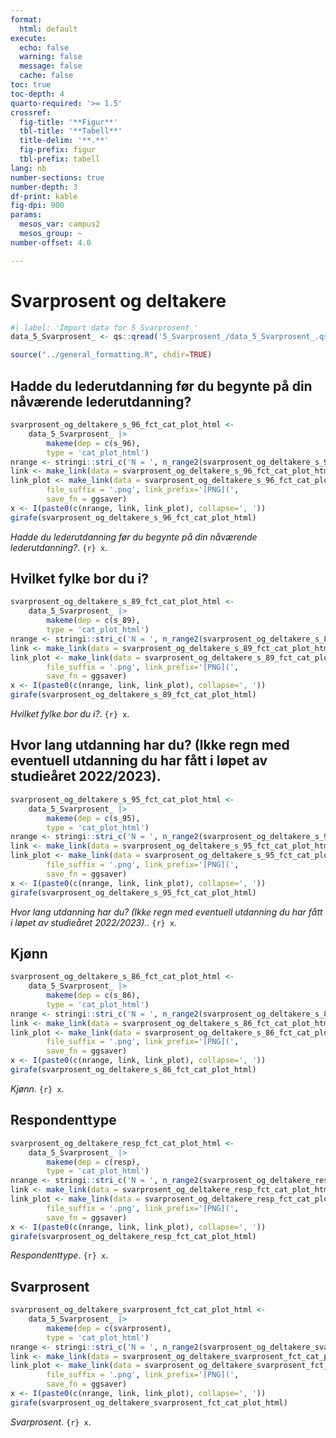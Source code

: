 ```yaml
---
format:
  html: default
execute:
  echo: false
  warning: false
  message: false
  cache: false
toc: true
toc-depth: 4
quarto-required: '>= 1.5'
crossref:
  fig-title: '**Figur**'
  tbl-title: '**Tabell**'
  title-delim: '**.**'
  fig-prefix: figur
  tbl-prefix: tabell
lang: nb
number-sections: true
number-depth: 3
df-print: kable
fig-dpi: 900
params:
  mesos_var: campus2
  mesos_group: ~
number-offset: 4.0

---
```

# Svarprosent og deltakere
```r
#| label: 'Import data for 5_Svarprosent_'
data_5_Svarprosent_ <- qs::qread('5_Svarprosent_/data_5_Svarprosent_.qs')
```
```r
source("../general_formatting.R", chdir=TRUE)
```

## Hadde du lederutdanning før du begynte på din nåværende lederutdanning?{#sec-Hadde-du-lederutdanning-for-du-begynte-pa-din-navarende-lederutdanning--71}


::: {#fig-svarprosent-og-deltakere-s-96-fct-cat-plot-html}

```r
svarprosent_og_deltakere_s_96_fct_cat_plot_html <-
	data_5_Svarprosent_ |>
		makeme(dep = c(s_96),
		type = 'cat_plot_html')
nrange <- stringi::stri_c('N = ', n_range2(svarprosent_og_deltakere_s_96_fct_cat_plot_html[[1]]))
link <- make_link(data = svarprosent_og_deltakere_s_96_fct_cat_plot_html[[1]]$data)
link_plot <- make_link(data = svarprosent_og_deltakere_s_96_fct_cat_plot_html,
		file_suffix = '.png', link_prefix='[PNG](',
		save_fn = ggsaver)
x <- I(paste0(c(nrange, link, link_plot), collapse=', '))
girafe(svarprosent_og_deltakere_s_96_fct_cat_plot_html)
```

_Hadde du lederutdanning før du begynte på din nåværende lederutdanning?_. `{r} x`.

:::


## Hvilket fylke bor du i?{#sec-Hvilket-fylke-bor-du-i--84}


::: {#fig-svarprosent-og-deltakere-s-89-fct-cat-plot-html}

```r
svarprosent_og_deltakere_s_89_fct_cat_plot_html <-
	data_5_Svarprosent_ |>
		makeme(dep = c(s_89),
		type = 'cat_plot_html')
nrange <- stringi::stri_c('N = ', n_range2(svarprosent_og_deltakere_s_89_fct_cat_plot_html[[1]]))
link <- make_link(data = svarprosent_og_deltakere_s_89_fct_cat_plot_html[[1]]$data)
link_plot <- make_link(data = svarprosent_og_deltakere_s_89_fct_cat_plot_html,
		file_suffix = '.png', link_prefix='[PNG](',
		save_fn = ggsaver)
x <- I(paste0(c(nrange, link, link_plot), collapse=', '))
girafe(svarprosent_og_deltakere_s_89_fct_cat_plot_html)
```

_Hvilket fylke bor du i?_. `{r} x`.

:::


## Hvor lang utdanning har du? (Ikke regn med eventuell utdanning du har fått i løpet av studieåret 2022/2023).{#sec-Hvor-lang-utdanning-har-du-Ikke-regn-med-eventuell-utdanning-du-har-fatt-i-lopet-av-studiearet-2022-2023--90}


::: {#fig-svarprosent-og-deltakere-s-95-fct-cat-plot-html}

```r
svarprosent_og_deltakere_s_95_fct_cat_plot_html <-
	data_5_Svarprosent_ |>
		makeme(dep = c(s_95),
		type = 'cat_plot_html')
nrange <- stringi::stri_c('N = ', n_range2(svarprosent_og_deltakere_s_95_fct_cat_plot_html[[1]]))
link <- make_link(data = svarprosent_og_deltakere_s_95_fct_cat_plot_html[[1]]$data)
link_plot <- make_link(data = svarprosent_og_deltakere_s_95_fct_cat_plot_html,
		file_suffix = '.png', link_prefix='[PNG](',
		save_fn = ggsaver)
x <- I(paste0(c(nrange, link, link_plot), collapse=', '))
girafe(svarprosent_og_deltakere_s_95_fct_cat_plot_html)
```

_Hvor lang utdanning har du? (Ikke regn med eventuell utdanning du har fått i løpet av studieåret 2022/2023)._. `{r} x`.

:::


## Kjønn{#sec-Kjonn-31}


::: {#fig-svarprosent-og-deltakere-s-86-fct-cat-plot-html}

```r
svarprosent_og_deltakere_s_86_fct_cat_plot_html <-
	data_5_Svarprosent_ |>
		makeme(dep = c(s_86),
		type = 'cat_plot_html')
nrange <- stringi::stri_c('N = ', n_range2(svarprosent_og_deltakere_s_86_fct_cat_plot_html[[1]]))
link <- make_link(data = svarprosent_og_deltakere_s_86_fct_cat_plot_html[[1]]$data)
link_plot <- make_link(data = svarprosent_og_deltakere_s_86_fct_cat_plot_html,
		file_suffix = '.png', link_prefix='[PNG](',
		save_fn = ggsaver)
x <- I(paste0(c(nrange, link, link_plot), collapse=', '))
girafe(svarprosent_og_deltakere_s_86_fct_cat_plot_html)
```

_Kjønn_. `{r} x`.

:::


## Respondenttype{#sec-Respondenttype-68}


::: {#fig-svarprosent-og-deltakere-resp-fct-cat-plot-html}

```r
svarprosent_og_deltakere_resp_fct_cat_plot_html <-
	data_5_Svarprosent_ |>
		makeme(dep = c(resp),
		type = 'cat_plot_html')
nrange <- stringi::stri_c('N = ', n_range2(svarprosent_og_deltakere_resp_fct_cat_plot_html[[1]]))
link <- make_link(data = svarprosent_og_deltakere_resp_fct_cat_plot_html[[1]]$data)
link_plot <- make_link(data = svarprosent_og_deltakere_resp_fct_cat_plot_html,
		file_suffix = '.png', link_prefix='[PNG](',
		save_fn = ggsaver)
x <- I(paste0(c(nrange, link, link_plot), collapse=', '))
girafe(svarprosent_og_deltakere_resp_fct_cat_plot_html)
```

_Respondenttype_. `{r} x`.

:::


## Svarprosent{#sec-Svarprosent-50}


::: {#fig-svarprosent-og-deltakere-svarprosent-fct-cat-plot-html}

```r
svarprosent_og_deltakere_svarprosent_fct_cat_plot_html <-
	data_5_Svarprosent_ |>
		makeme(dep = c(svarprosent),
		type = 'cat_plot_html')
nrange <- stringi::stri_c('N = ', n_range2(svarprosent_og_deltakere_svarprosent_fct_cat_plot_html[[1]]))
link <- make_link(data = svarprosent_og_deltakere_svarprosent_fct_cat_plot_html[[1]]$data)
link_plot <- make_link(data = svarprosent_og_deltakere_svarprosent_fct_cat_plot_html,
		file_suffix = '.png', link_prefix='[PNG](',
		save_fn = ggsaver)
x <- I(paste0(c(nrange, link, link_plot), collapse=', '))
girafe(svarprosent_og_deltakere_svarprosent_fct_cat_plot_html)
```

_Svarprosent_. `{r} x`.

:::
